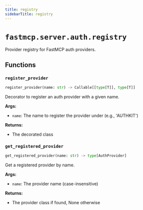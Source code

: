 ```yaml
---
title: registry
sidebarTitle: registry
---
```


# `fastmcp.server.auth.registry`


Provider registry for FastMCP auth providers.

## Functions

### `register_provider` <sup><a href="https://github.com/Maxi91f/fastmcp/blob/main/src/fastmcp/server/auth/registry.py#L19" target="_blank"><Icon icon="github" style="width: 14px; height: 14px;" /></a></sup>

```python
register_provider(name: str) -> Callable[[type[T]], type[T]]
```


Decorator to register an auth provider with a given name.

**Args:**
- `name`: The name to register the provider under (e.g., 'AUTHKIT')

**Returns:**
- The decorated class


### `get_registered_provider` <sup><a href="https://github.com/Maxi91f/fastmcp/blob/main/src/fastmcp/server/auth/registry.py#L41" target="_blank"><Icon icon="github" style="width: 14px; height: 14px;" /></a></sup>

```python
get_registered_provider(name: str) -> type[AuthProvider]
```


Get a registered provider by name.

**Args:**
- `name`: The provider name (case-insensitive)

**Returns:**
- The provider class if found, None otherwise

